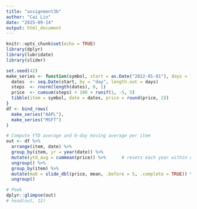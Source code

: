 ```yaml
---
title: "assignment3b"
author: "Cai Lin"
date: "2025-09-14"
output: html_document
---
```


```r
knitr::opts_chunk$set(echo = TRUE)
library(dplyr)
library(lubridate)
library(slider)
```



```r
set.seed(42)
make_series <- function(symbol, start = as.Date("2022-01-01"), days = 180) {
  dates  <- seq.Date(start, by = "day", length.out = days)
  steps  <- rnorm(length(dates), 0, 1)
  price  <- cumsum(steps) + 100 + runif(1, -5, 5)
  tibble(item = symbol, date = dates, price = round(price, 2))
}
df <- bind_rows(
  make_series("AAPL"),
  make_series("MSFT")
)

# Compute YTD average and 6-day moving average per item
out <- df %>%
  arrange(item, date) %>%
  group_by(item, yr = year(date)) %>%
  mutate(ytd_avg = cummean(price)) %>%      # resets each year within each item
  ungroup() %>%
  group_by(item) %>%
  mutate(ma6 = slide_dbl(price, mean, .before = 5, .complete = TRUE)) %>%
  ungroup()

# Peek
dplyr::glimpse(out)
# head(out, 12)
```